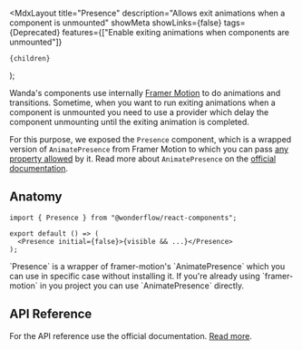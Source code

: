
  <MdxLayout
    title="Presence"
    description="Allows exit animations when a component is unmounted"
    showMeta
    showLinks={false}
    tags={<Chip color="yellow">Deprecated</Chip>}
    features={["Enable exiting animations when components are unmounted"]}
  >
    {children}
  </MdxLayout>
);

Wanda's components use internally [Framer Motion](https://www.framer.com/docs/) to do animations and transitions. Sometime, when you want to run exiting animations when a component is unmounted you need to use a provider which delay the component unmounting until the exiting animation is completed.

For this purpose, we exposed the `Presence` component, which is a wrapped version of `AnimatePresence` from Framer Motion to which you can pass [any property allowed](https://www.framer.com/docs/animate-presence/#props) by it. Read more about `AnimatePresence` on the [official documentation](https://www.framer.com/docs/animate-presence/).

## Anatomy

```tsx highlight=1,4
import { Presence } from "@wonderflow/react-components";

export default () => (
  <Presence initial={false}>{visible && ...}</Presence>
);
```

<Snackbar kind="info">
  <Markdown>
    `Presence` is a wrapper of framer-motion's `AnimatePresence` which you can
    use in specific case without installing it. If you're already using
    `framer-motion` in you project you can use `AnimatePresence` directly.
  </Markdown>
</Snackbar>

## API Reference

For the API reference use the official documentation. [Read more](https://www.framer.com/docs/animate-presence/#props).
